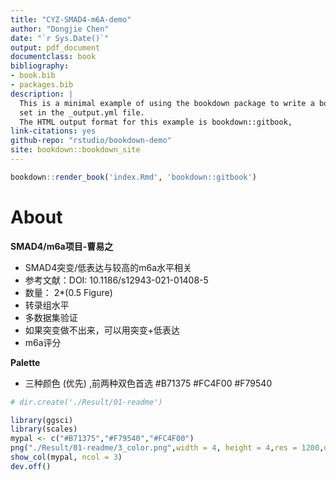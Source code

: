 ```yaml
--- 
title: "CYZ-SMAD4-m6A-demo"
author: "Dongjie Chen"
date: "`r Sys.Date()`"
output: pdf_document
documentclass: book
bibliography:
- book.bib
- packages.bib
description: |
  This is a minimal example of using the bookdown package to write a book.
  set in the _output.yml file.
  The HTML output format for this example is bookdown::gitbook,
link-citations: yes
github-repo: "rstudio/bookdown-demo"
site: bookdown::bookdown_site
---
```



```r
bookdown::render_book('index.Rmd', 'bookdown::gitbook')
```



# About

**SMAD4/m6a项目-曹易之 **

* SMAD4突变/低表达与较高的m6a水平相关
* 参考文献：DOI: 10.1186/s12943-021-01408-5
* 数量： 2*(0.5 Figure) 
* 转录组水平
* 多数据集验证
* 如果突变做不出来，可以用突变+低表达
* m6a评分

**Palette**

* 三种颜色 (优先) ,前两种双色首选
#B71375
#FC4F00
#F79540

```r
# dir.create('./Result/01-readme')

library(ggsci)
library(scales)
mypal <- c("#B71375","#F79540","#FC4F00")
png("./Result/01-readme/3_color.png",width = 4, height = 4,res = 1200,units = "in")
show_col(mypal, ncol = 3)
dev.off()
  
```




